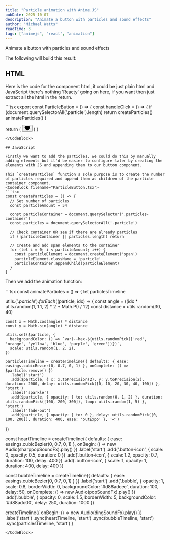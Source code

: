 ```yaml
---
title: "Particle animation with Anime.JS"
pubDate: 2025-10-07
description: "Animate a button with particles and sound effects"
author: "Michael Watts"
readTime: 3
tags: ["animejs", "react", "animation"]
---
```



<LeadParagraph>Animate a button with particles and sound effects</LeadParagraph>

The following will build this result:
<ParticleButtonWrapper />

## HTML 
Here is the code for the component html, it could be just plain html and JavaScript there's nothing 'Reacty' going on here, if you want then just extract all the html in the return.

<CodeBlock filename="ParticleButton.tsx">
```tsx 
export const ParticleButton = () => {
  const handleClick = () => {
    if (document.querySelectorAll('.particle').length) return
    createParticles()
    animateParticles()
  }

  return (
    <button className="particle-button" onClick={handleClick}>
      <div className="particles-container"></div>
      <span className="bubble"></span>
      <svg className="button-icon" xmlns="http://www.w3.org/2000/svg" width="16" height="16" viewBox="0 0 16 16">
        <path d="M8 1.314C12.438-3.248 23.534 4.735 8 15-7.534 4.736 3.562-3.248 8 1.314" />
      </svg>
    </button>
  )
}
```
</CodeBlock>

## JavaScript

Firstly we want to add the particles, we could do this by manually adding elements but it'd be easier to configure later by creating the elements with JS and appending them to our button component.

This `createParticles` function's sole purpose is to create the number of particles required and append them as children of the particle container component.
<CodeBlock filename="ParticleButton.tsx">
```tsx
const createParticles = () => {
  // Set number of particles
  const particleAmount = 54

  const particleContainer = document.querySelector('.particles-container')
  const particles = document.querySelectorAll('.particle')

  // Check container OR see if there are already particles
  if (!particleContainer || particles.length) return

  // Create and add span elements to the container 
  for (let i = 0; i < particleAmount; i++) {
    const particleElement = document.createElement('span')
    particleElement.className = 'particle'
    particleContainer.appendChild(particleElement)
  }
}
```
</CodeBlock>

Then we add the animation function:

<CodeBlock filename="ParticleButton.tsx">
```tsx
const animateParticles = () => {
  let particlesTimeline

  utils.$('.particle').forEach(($particle, idx) => {
    const angle = ((idx * utils.random(1, 1.1, 2) * 2 * Math.PI) / 12)
    const distance = utils.random(30, 40)

    const x = Math.cos(angle) * distance
    const y = Math.sin(angle) * distance

    utils.set($particle, {
      backgroundColor: () => `var(--hex-${utils.randomPick(['red', 'orange', 'yellow', 'blue', 'purple', 'green'])})`,
      scale: utils.random(1, 2, 2),
    })

    particlesTimeline = createTimeline({ defaults: { ease: easings.cubicBezier(0, 0.7, 0, 1) }, onComplete: () => $particle.remove() })
      .label('start')
      .add($particle, { x: x.toPrecision(2), y: y.toPrecision(2), duration: 2000, delay: utils.randomPick([0, 10, 20, 30, 40, 100]) }, 'start')
      .label('sparkle')
      .add($particle, { opacity: { to: utils.random(0, 1, 2) }, duration: utils.randomPick([100, 200, 300]), loop: utils.random(1, 5) }, 'start')
      .label('fade-out')
      .add($particle, { opacity: { to: 0 }, delay: utils.randomPick([0, 100, 200]), duration: 400, ease: 'outExpo' }, '<')
  })

  const heartTimeline = createTimeline({ defaults: { ease: easings.cubicBezier(0, 0.7, 0, 1) }, onBegin: () => new Audio(sharppopSoundFx).play() })
    .label('start')
    .add('.button-icon', { scale: 0, opacity: 0.5, duration: 0 })
    .add('.button-icon', { scale: 1.2, opacity: 0.7, duration: 100, delay: 400 })
    .add('.button-icon', { scale: 1, opacity: 1, duration: 400, delay: 400 })

  const bubbleTimeline = createTimeline({ defaults: { ease: easings.cubicBezier(0, 0.7, 0, 1) } })
    .label('start')
    .add('.bubble', { opacity: 1, scale: 0.8, borderWidth: 0, backgroundColor: '#d88adcee', duration: 100, delay: 50, onComplete: () => new Audio(popSoundFx).play() })
    .add('.bubble', { opacity: 0, scale: 1.5, borderWidth: 5, backgroundColor: '#d88adc00', delay: 250, duration: 1000 })

  createTimeline({ onBegin: () => new Audio(dingSoundFx).play() })
    .label('start')
    .sync(heartTimeline, 'start')
    .sync(bubbleTimeline, 'start')
    .sync(particlesTimeline, 'start')
}
```
</CodeBlock>
